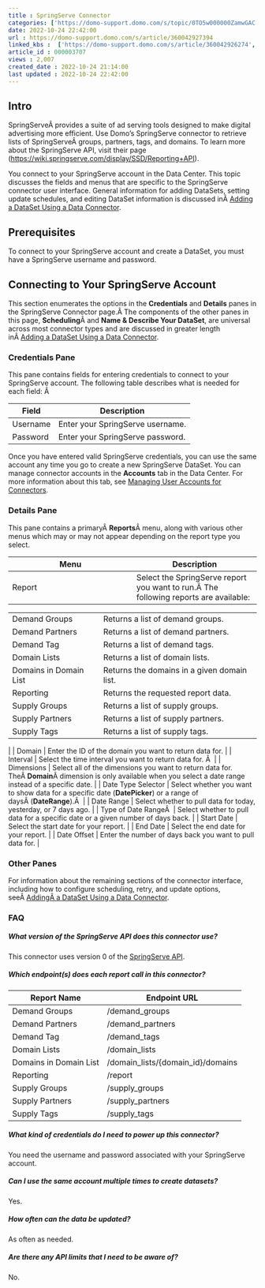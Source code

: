 ```yaml
---
title : SpringServe Connector
categories: ['https://domo-support.domo.com/s/topic/0TO5w000000ZamwGAC']
date: 2022-10-24 22:42:00
url : https://domo-support.domo.com/s/article/360042927394
linked_kbs :  ['https://domo-support.domo.com/s/article/360042926274', 'https://domo-support.domo.com/s/knowledge-base', 'https://domo-support.domo.com/s/article/360042925494', 'https://domo-support.domo.com/s/article/360042927394', 'https://domo-support.domo.com/s/article/360043429953', 'https://domo-support.domo.com/s/article/360042926054', 'https://domo-support.domo.com/s/article/360043429933', 'https://domo-support.domo.com/s/article/360043429693', 'https://domo-support.domo.com/s/topic/0TO5w000000ZamwGAC', 'https://domo-support.domo.com/s/article/360043429913']
article_id : 000003707
views : 2,007
created_date : 2022-10-24 21:14:00
last updated : 2022-10-24 22:42:00
---
```




Intro
-----


SpringServeÂ provides a suite of ad serving tools designed to make digital advertising more efficient. Use Domo's SpringServe connector to retrieve lists of SpringServeÂ groups, partners, tags, and domains. To learn more about the SpringServe API, visit their page ([https://wiki.springserve.com/display/SSD/Reporting+API](https://wiki.springserve.com/display/SSD/Reporting+API "https://springserve.atlassian.net/wiki/spaces/SSD/pages/15826974/Reporting+API")).


You connect to your SpringServe account in the Data Center. This topic discusses the fields and menus that are specific to the SpringServe connector user interface. General information for adding DataSets, setting update schedules, and editing DataSet information is discussed inÂ [Adding a DataSet Using a Data Connector](..\adding_a_dataset_using_a_connector\index.md).


Prerequisites
-------------


To connect to your SpringServe account and create a DataSet, you must have a SpringServe username and password.


Connecting to Your SpringServe Account
--------------------------------------


This section enumerates the options in the **Credentials** and **Details** panes in the SpringServe Connector page.Â The components of the other panes in this page, **Scheduling**Â and **Name & Describe Your DataSet**, are universal across most connector types and are discussed in greater length inÂ [Adding a DataSet Using a Data Connector](..\adding_a_dataset_using_a_connector\index.md "Adding a DataSet Using a Data Connector").


### Credentials Pane


This pane contains fields for entering credentials to connect to your SpringServe account. The following table describes what is needed for each field: Â 




| Field | Description |
| --- | --- |
| Username | Enter your SpringServe username. |
| Password | Enter your SpringServe password. |


Once you have entered valid SpringServe credentials, you can use the same account any time you go to create a new SpringServe DataSet. You can manage connector accounts in the **Accounts** tab in the Data Center. For more information about this tab, see [Managing User Accounts for Connectors](..\managing_user_accounts_for_connectors\index.html "Managing User Accounts for Connectors").


### Details Pane


This pane contains a primaryÂ **Reports**Â menu, along with various other menus which may or may not appear depending on the report type you select.




| Menu | Description |
| --- | --- |
| Report | Select the SpringServe report you want to run.Â The following reports are available:

|  |  |
| --- | --- |
| Demand Groups | Returns a list of demand groups. |
| Demand Partners | Returns a list of demand partners. |
| Demand Tag | Returns a list of demand tags. |
| Domain Lists | Returns a list of domain lists. |
| Domains in Domain List | Returns the domains in a given domain list. |
| Reporting | Returns the requested report data. |
| Supply Groups | Returns a list of supply groups. |
| Supply Partners | Returns a list of supply partners. |
| Supply Tags | Returns a list of supply tags. |

 |
| Domain | Enter the ID of the domain you want to return data for. |
| Interval | Select the time interval you want to return data for. Â  |
| Dimensions | Select all of the dimensions you want to return data for. TheÂ **Domain**Â dimension is only available when you select a date range instead of a specific date. |
| Date Type Selector | Select whether you want to show data for a specific date (**DatePicker**) or a range of daysÂ (**DateRange**).Â  |
| Date Range | Select whether to pull data for today, yesterday, or 7 days ago. |
| Type of Date RangeÂ  | Select whether to pull data for a specific date or a given number of days back. |
| Start Date | Select the start date for your report. |
| End Date | Select the end date for your report. |
| Date Offset | Enter the number of days back you want to pull data for. |


### Other Panes


For information about the remaining sections of the connector interface, including how to configure scheduling, retry, and update options, seeÂ [AddingÂ a DataSet Using a Data Connector](..\adding_a_dataset_using_a_connector\index.md).


### FAQ


##### What version of the SpringServe API does this connector use?


This connector uses version 0 of the [SpringServe API](https://springserve.atlassian.net/wiki/spaces/SSD/pages/1573617663/API+-+Getting+Started).


##### Which endpoint(s) does each report call in this connector?




| Report Name | Endpoint URL |
| --- | --- |
| Demand Groups | /demand\_groups |
| Demand Partners | /demand\_partners |
| Demand Tag | /demand\_tags |
| Domain Lists | /domain\_lists |
| Domains in Domain List | /domain\_lists/{domain\_id}/domains |
| Reporting | /report |
| Supply Groups | /supply\_groups |
| Supply Partners | /supply\_partners |
| Supply Tags | /supply\_tags |


##### What kind of credentials do I need to power up this connector?


You need the username and password associated with your SpringServe account.


##### Can I use the same account multiple times to create datasets?


Yes.


##### How often can the data be updated?


As often as needed.


##### Are there any API limits that I need to be aware of?


No.